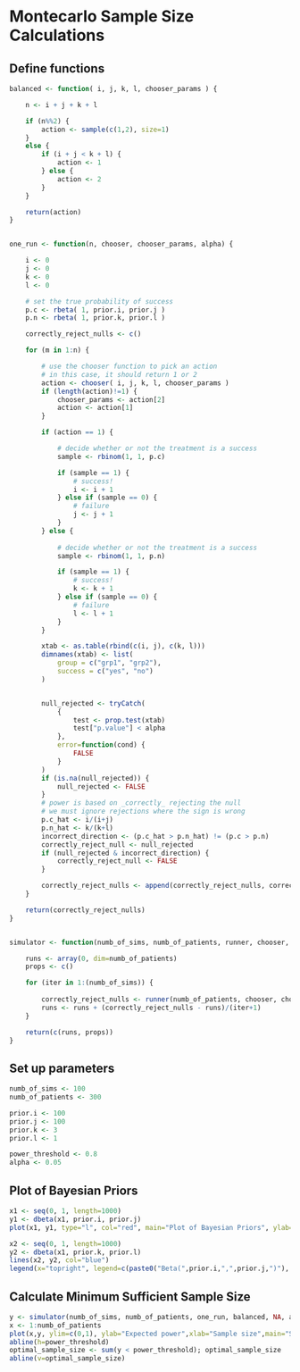 # Montecarlo Sample Size Calculations

## Define functions

```r

balanced <- function( i, j, k, l, chooser_params ) {

    n <- i + j + k + l

    if (n%%2) {
        action <- sample(c(1,2), size=1)
    }
    else {
        if (i + j < k + l) {
            action <- 1
        } else {
            action <- 2
        }
    }

    return(action)
}


one_run <- function(n, chooser, chooser_params, alpha) {

    i <- 0
    j <- 0
    k <- 0
    l <- 0

    # set the true probability of success
    p.c <- rbeta( 1, prior.i, prior.j )
    p.n <- rbeta( 1, prior.k, prior.l )

    correctly_reject_nulls <- c()

    for (m in 1:n) {

        # use the chooser function to pick an action
        # in this case, it should return 1 or 2
        action <- chooser( i, j, k, l, chooser_params )
        if (length(action)!=1) {
            chooser_params <- action[2]
            action <- action[1]
        }

        if (action == 1) {

            # decide whether or not the treatment is a success
            sample <- rbinom(1, 1, p.c)

            if (sample == 1) {
                # success!
                i <- i + 1
            } else if (sample == 0) {
                # failure
                j <- j + 1
            }
        } else {
            
            # decide whether or not the treatment is a success
            sample <- rbinom(1, 1, p.n)

            if (sample == 1) {
                # success!
                k <- k + 1
            } else if (sample == 0) {
                # failure
                l <- l + 1
            }
        }

        xtab <- as.table(rbind(c(i, j), c(k, l)))
        dimnames(xtab) <- list(
            group = c("grp1", "grp2"),
            success = c("yes", "no")
        )


        null_rejected <- tryCatch(
            {
                test <- prop.test(xtab)
                test["p.value"] < alpha
            },
            error=function(cond) {
                FALSE
            }
        )
        if (is.na(null_rejected)) {
            null_rejected <- FALSE
        }
        # power is based on _correctly_ rejecting the null
        # we must ignore rejections where the sign is wrong
        p.c_hat <- i/(i+j)
        p.n_hat <- k/(k+l)
        incorrect_direction <- (p.c_hat > p.n_hat) != (p.c > p.n)
        correctly_reject_null <- null_rejected
        if (null_rejected & incorrect_direction) {
            correctly_reject_null <- FALSE
        }

        correctly_reject_nulls <- append(correctly_reject_nulls, correctly_reject_null)
    }

    return(correctly_reject_nulls)
}


simulator <- function(numb_of_sims, numb_of_patients, runner, chooser, chooser_params, alpha) {

    runs <- array(0, dim=numb_of_patients)
    props <- c()

    for (iter in 1:(numb_of_sims)) {
        
        correctly_reject_nulls <- runner(numb_of_patients, chooser, chooser_params, alpha)
        runs <- runs + (correctly_reject_nulls - runs)/(iter+1)
    }

    return(c(runs, props))
}


```

## Set up parameters

```r
numb_of_sims <- 100
numb_of_patients <- 300

prior.i <- 100
prior.j <- 100
prior.k <- 3
prior.l <- 1

power_threshold <- 0.8
alpha <- 0.05

```

## Plot of Bayesian Priors

```r
x1 <- seq(0, 1, length=1000)
y1 <- dbeta(x1, prior.i, prior.j)
plot(x1, y1, type="l", col="red", main="Plot of Bayesian Priors", ylab="Density", xlab="Proportion")

x2 <- seq(0, 1, length=1000)
y2 <- dbeta(x1, prior.k, prior.l)
lines(x2, y2, col="blue")
legend(x="topright", legend=c(paste0("Beta(",prior.i,",",prior.j,")"), paste0("Beta(",prior.k,",",prior.l,")")), lty=1, col=c("red", "blue"))

```

## Calculate Minimum Sufficient Sample Size

```r

y <- simulator(numb_of_sims, numb_of_patients, one_run, balanced, NA, alpha)
x <- 1:numb_of_patients
plot(x,y, ylim=c(0,1), ylab="Expected power",xlab="Sample size",main="Simulations of Optimal Sample Size")
abline(h=power_threshold)
optimal_sample_size <- sum(y < power_threshold); optimal_sample_size
abline(v=optimal_sample_size)

```

